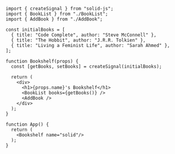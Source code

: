 ```tsx
import { createSignal } from "solid-js";
import { BookList } from "./BookList";
import { AddBook } from "./AddBook";

const initialBooks = [
  { title: "Code Complete", author: "Steve McConnell" },
  { title: "The Hobbit", author: "J.R.R. Tolkien" },
  { title: "Living a Feminist Life", author: "Sarah Ahmed" },
];

function Bookshelf(props) {
  const [getBooks, setBooks] = createSignal(initialBooks);

  return (
    <div>
      <h1>{props.name}'s Bookshelf</h1>
      <BookList books={getBooks()} />
      <AddBook />
    </div>
  );
}

function App() {
  return (
    <Bookshelf name="solid"/>
  );
}
```
